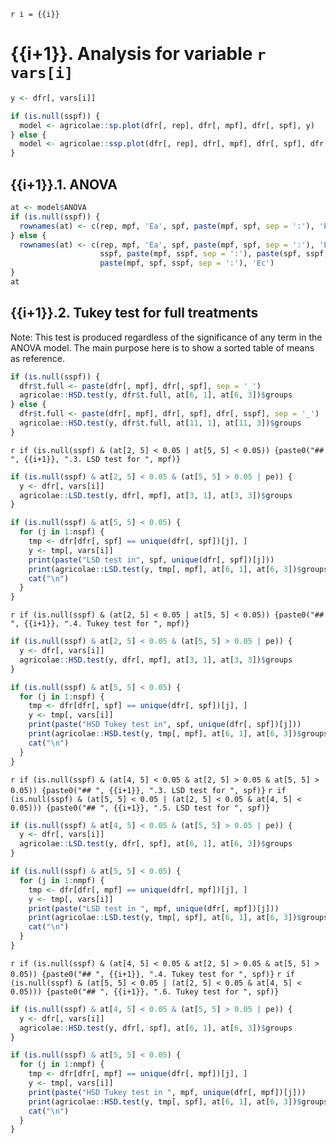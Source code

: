 `r i = {{i}}`

# {{i+1}}. Analysis for variable `r vars[i]`

```r
y <- dfr[, vars[i]]

if (is.null(sspf)) {
  model <- agricolae::sp.plot(dfr[, rep], dfr[, mpf], dfr[, spf], y)
} else {
  model <- agricolae::ssp.plot(dfr[, rep], dfr[, mpf], dfr[, spf], dfr[, sspf], y)
}
```

## {{i+1}}.1. ANOVA

```r
at <- model$ANOVA
if (is.null(sspf)) {
  rownames(at) <- c(rep, mpf, 'Ea', spf, paste(mpf, spf, sep = ':'), 'Eb')
} else {
  rownames(at) <- c(rep, mpf, 'Ea', spf, paste(mpf, spf, sep = ':'), 'Eb',
                    sspf, paste(mpf, sspf, sep = ':'), paste(spf, sspf, sep = ':'),
                    paste(mpf, spf, sspf, sep = ':'), 'Ec')
}
at
```

## {{i+1}}.2. Tukey test for full treatments

Note: This test is produced regardless of the significance of any term in the ANOVA model. The main purpose here is to show a sorted table of means as reference.

```r
if (is.null(sspf)) {
  dfr$t.full <- paste(dfr[, mpf], dfr[, spf], sep = '_')
  agricolae::HSD.test(y, dfr$t.full, at[6, 1], at[6, 3])$groups
} else {
  dfr$t.full <- paste(dfr[, mpf], dfr[, spf], dfr[, sspf], sep = '_')
  agricolae::HSD.test(y, dfr$t.full, at[11, 1], at[11, 3])$groups
}
```

`r if (is.null(sspf) & (at[2, 5] < 0.05 | at[5, 5] < 0.05)) {paste0("## ", {{i+1}}, ".3. LSD test for ", mpf)}`

```r
if (is.null(sspf) & at[2, 5] < 0.05 & (at[5, 5] > 0.05 | pe)) {
  y <- dfr[, vars[i]]
  agricolae::LSD.test(y, dfr[, mpf], at[3, 1], at[3, 3])$groups
}

if (is.null(sspf) & at[5, 5] < 0.05) {
  for (j in 1:nspf) {
    tmp <- dfr[dfr[, spf] == unique(dfr[, spf])[j], ]
    y <- tmp[, vars[i]]
    print(paste("LSD test in", spf, unique(dfr[, spf])[j]))
    print(agricolae::LSD.test(y, tmp[, mpf], at[6, 1], at[6, 3])$groups)
    cat("\n")
  }
}
```

`r if (is.null(sspf) & (at[2, 5] < 0.05 | at[5, 5] < 0.05)) {paste0("## ", {{i+1}}, ".4. Tukey test for ", mpf)}`

```r
if (is.null(sspf) & at[2, 5] < 0.05 & (at[5, 5] > 0.05 | pe)) {
  y <- dfr[, vars[i]]
  agricolae::HSD.test(y, dfr[, mpf], at[3, 1], at[3, 3])$groups
}

if (is.null(sspf) & at[5, 5] < 0.05) {
  for (j in 1:nspf) {
    tmp <- dfr[dfr[, spf] == unique(dfr[, spf])[j], ]
    y <- tmp[, vars[i]]
    print(paste("HSD Tukey test in", spf, unique(dfr[, spf])[j]))
    print(agricolae::HSD.test(y, tmp[, mpf], at[6, 1], at[6, 3])$groups)
    cat("\n")
  }
}
```

`r if (is.null(sspf) & (at[4, 5] < 0.05 & at[2, 5] > 0.05 & at[5, 5] > 0.05)) {paste0("## ", {{i+1}}, ".3. LSD test for ", spf)}`
`r if (is.null(sspf) & (at[5, 5] < 0.05 | (at[2, 5] < 0.05 & at[4, 5] < 0.05))) {paste0("## ", {{i+1}}, ".5. LSD test for ", spf)}`

```r
if (is.null(sspf) & at[4, 5] < 0.05 & (at[5, 5] > 0.05 | pe)) {
  y <- dfr[, vars[i]]
  agricolae::LSD.test(y, dfr[, spf], at[6, 1], at[6, 3])$groups
}

if (is.null(sspf) & at[5, 5] < 0.05) {
  for (j in 1:nmpf) {
    tmp <- dfr[dfr[, mpf] == unique(dfr[, mpf])[j], ]
    y <- tmp[, vars[i]]
    print(paste("LSD test in ", mpf, unique(dfr[, mpf])[j]))
    print(agricolae::LSD.test(y, tmp[, spf], at[6, 1], at[6, 3])$groups)
    cat("\n")
  }
}
```

`r if (is.null(sspf) & (at[4, 5] < 0.05 & at[2, 5] > 0.05 & at[5, 5] > 0.05)) {paste0("## ", {{i+1}}, ".4. Tukey test for ", spf)}`
`r if (is.null(sspf) & (at[5, 5] < 0.05 | (at[2, 5] < 0.05 & at[4, 5] < 0.05))) {paste0("## ", {{i+1}}, ".6. Tukey test for ", spf)}`

```r
if (is.null(sspf) & at[4, 5] < 0.05 & (at[5, 5] > 0.05 | pe)) {
  y <- dfr[, vars[i]]
  agricolae::HSD.test(y, dfr[, spf], at[6, 1], at[6, 3])$groups
}

if (is.null(sspf) & at[5, 5] < 0.05) {
  for (j in 1:nmpf) {
    tmp <- dfr[dfr[, mpf] == unique(dfr[, mpf])[j], ]
    y <- tmp[, vars[i]]
    print(paste("HSD Tukey test in ", mpf, unique(dfr[, mpf])[j]))
    print(agricolae::HSD.test(y, tmp[, spf], at[6, 1], at[6, 3])$groups)
    cat("\n")
  }
}
```
